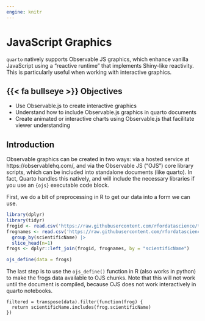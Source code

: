 ```yaml
---
engine: knitr
---
```


# JavaScript Graphics {#sec-javascript-graphics}

`quarto` natively supports Observable JS graphics, which enhance vanilla JavaScript using a "reactive runtime" that implements Shiny-like reactivity. 
This is particularly useful when working with interactive graphics. 


## {{< fa bullseye >}} Objectives 

- Use Observable.js to create interactive graphics
- Understand how to include Observable.js graphics in quarto documents
- Create animated or interactive charts using Observable.js that facilitate viewer understanding

## Introduction

Observable graphics can be created in two ways: via a hosted service at https://observablehq.com/, and via the Observable JS ("OJS") core library scripts, which can be included into standalone documents (like quarto). 
In fact, Quarto handles this natively, and will include the necessary libraries if you use an `{ojs}` executable code block.

First, we do a bit of preprocessing in R to get our data into a form we can use. 

```r
library(dplyr)
library(tidyr)
frogid <- read.csv('https://raw.githubusercontent.com/rfordatascience/tidytuesday/main/data/2025/2025-09-02/frogID_data.csv')
frognames <- read.csv('https://raw.githubusercontent.com/rfordatascience/tidytuesday/main/data/2025/2025-09-02/frog_names.csv') |>
  group_by(scientificName) |> 
  slice_head(n=1)
frogs <- dplyr::left_join(frogid, frognames, by = "scientificName")

ojs_define(data = frogs)
```
The last step is to use the `ojs_define()` function in R (also works in python) to make the frogs data available to OJS chunks. 
Note that this will not work until the document is compiled, because OJS does not work interactively in quarto notebooks. 


```ojs
filtered = transpose(data).filter(function(frog) {
  return scientificName.includes(frog.scientificName) 
})
```
